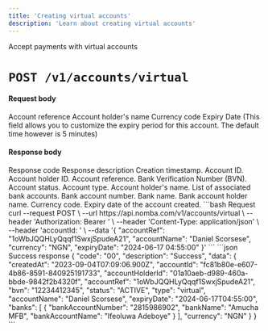 ```yaml
---
title: 'Creating virtual accounts'
description: 'Learn about creating virtual accounts'
---
```


<Card title="Create a virtual account" icon="cart-shopping"
href="/nomba-api-reference/virtual-accounts/create-virtual-account">
  Accept payments with virtual accounts
</Card>

# `POST /v1/accounts/virtual`

#### Request body

<ParamField body="accountRef" type="string" required>
  Account reference
</ParamField>

<ParamField body="accountName" type="string" required>
  Account holder's name
</ParamField>

<ParamField body="currency" type="string" required>
  Currency code
</ParamField>

<ParamField body="expiryDate" type="string" optional>
  Expiry Date 
  (This field allows you to customize the expiry period for this account. The default time however is 5 minutes)
</ParamField>

#### Response body

<ResponseField name="code" type="string" required>
  Response code
</ResponseField>

<ResponseField name="description" type="string" required>
  Response description
</ResponseField>

<ResponseField name="data" type="object">
  <Expandable title="object"  defaultOpen="true">
    <ResponseField name="createdAt" type="string" required>
      Creation timestamp.
    </ResponseField>
    <ResponseField name="accountId" type="string" required>
      Account ID.
    </ResponseField>
    <ResponseField name="accountHolderId" type="string" required>
      Account holder ID.
    </ResponseField>
    <ResponseField name="accountRef" type="string" required>
      Account reference.
    </ResponseField>
    <ResponseField name="bvn" type="string" required>
      Bank Verification Number (BVN).
    </ResponseField>
    <ResponseField name="status" type="enum<string>" required>
      Account status.
    </ResponseField>
    <ResponseField name="type" type="enum<string>" required>
      Account type.
    </ResponseField>
    <ResponseField name="accountName" type="string" required>
      Account holder's name.
    </ResponseField>
    <ResponseField name="banks" type="object[]" required>
      List of associated bank accounts.
      <Expandable title="object"  defaultOpen="true">
        <ResponseField name="bankAccountNumber" type="string" required>
            Bank account number.
        </ResponseField>
        <ResponseField name="bankName" type="string" required>
            Bank name.
        </ResponseField>
        <ResponseField name="bankAccountName" type="string" required>
            Bank account holder name.
        </ResponseField>
      </Expandable>
    </ResponseField>
    <ResponseField name="currency" type="string" required>
      Currency code.
    </ResponseField>
    <ResponseField name="expiryDate" type="string" optional>
      Expiry date of the account created.
    </ResponseField>
  </Expandable>
</ResponseField>

<RequestExample>
```bash Request
curl --request POST \
  --url https://api.nomba.com/v1/accounts/virtual \
  --header 'Authorization: Bearer <token>' \
  --header 'Content-Type: application/json' \
  --header 'accountId: <parent accountId>' \
  --data '{
  "accountRef": "1oWbJQQHLyQqqf1SwxjSpudeA21",
  "accountName": "Daniel Scorsese",
  "currency": "NGN",
  "expiryDate": "2024-06-17 04:55:00"
}'
```
</RequestExample>

<ResponseExample>
```json Success response
{
  "code": "00",
  "description": "Success",
  "data": {
    "createdAt": "2023-09-04T07:09:06.900Z",
    "accountId": "fc81b80e-e607-4b86-8591-840925191733",
    "accountHolderId": "01a10aeb-d989-460a-bbde-9842f2b4320f",
    "accountRef": "1oWbJQQHLyQqqf1SwxjSpudeA21",
    "bvn": "12234412345",
    "status": "ACTIVE",
    "type": "virtual",
    "accountName": "Daniel Scorsese",
    "expiryDate": "2024-06-17T04:55:00",
    "banks": [
      {
        "bankAccountNumber": "2815986902",
        "bankName": "Amucha MFB",
        "bankAccountName": "Ifeoluwa Adeboye"
      }
    ],
    "currency": "NGN"
  }
}
```
</ResponseExample>

